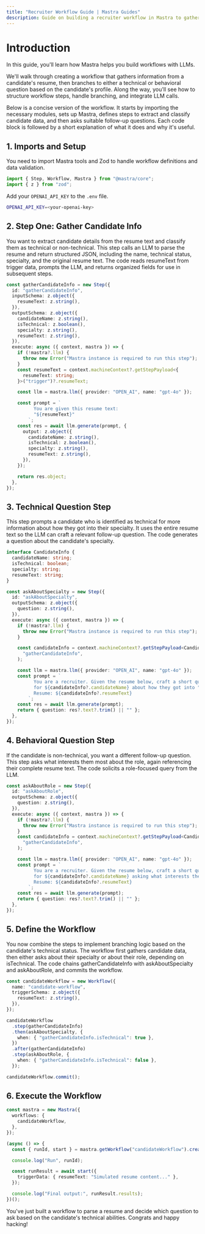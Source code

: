 ```yaml
---
title: "Recruiter Workflow Guide | Mastra Guides"
description: Guide on building a recruiter workflow in Mastra to gather and process candidate information using LLMs.
---
```


# Introduction

In this guide, you'll learn how Mastra helps you build workflows with LLMs.

We'll walk through creating a workflow that gathers information from a candidate's resume, then branches to either a technical or behavioral question based on the candidate's profile. Along the way, you'll see how to structure workflow steps, handle branching, and integrate LLM calls.

Below is a concise version of the workflow. It starts by importing the necessary modules, sets up Mastra, defines steps to extract and classify candidate data, and then asks suitable follow-up questions. Each code block is followed by a short explanation of what it does and why it's useful.

## 1. Imports and Setup

You need to import Mastra tools and Zod to handle workflow definitions and data validation.

```typescript filename="src/mastra/index.ts" copy
import { Step, Workflow, Mastra } from "@mastra/core";
import { z } from "zod";
```

Add your `OPENAI_API_KEY` to the `.env` file.

```bash filename=".env" copy
OPENAI_API_KEY=<your-openai-key>
```

## 2. Step One: Gather Candidate Info

You want to extract candidate details from the resume text and classify them as technical or non-technical. This step calls an LLM to parse the resume and return structured JSON, including the name, technical status, specialty, and the original resume text. The code reads resumeText from trigger data, prompts the LLM, and returns organized fields for use in subsequent steps.

```typescript filename="src/mastra/index.ts" copy
const gatherCandidateInfo = new Step({
  id: "gatherCandidateInfo",
  inputSchema: z.object({
    resumeText: z.string(),
  }),
  outputSchema: z.object({
    candidateName: z.string(),
    isTechnical: z.boolean(),
    specialty: z.string(),
    resumeText: z.string(),
  }),
  execute: async ({ context, mastra }) => {
    if (!mastra?.llm) {
      throw new Error("Mastra instance is required to run this step");
    }
    const resumeText = context.machineContext?.getStepPayload<{
      resumeText: string;
    }>("trigger")?.resumeText;

    const llm = mastra.llm({ provider: "OPEN_AI", name: "gpt-4o" });

    const prompt = `
          You are given this resume text:
          "${resumeText}"
        `;
    const res = await llm.generate(prompt, {
      output: z.object({
        candidateName: z.string(),
        isTechnical: z.boolean(),
        specialty: z.string(),
        resumeText: z.string(),
      }),
    });

    return res.object;
  },
});
```

## 3. Technical Question Step

This step prompts a candidate who is identified as technical for more information about how they got into their specialty. It uses the entire resume text so the LLM can craft a relevant follow-up question. The code generates a question about the candidate's specialty.

```typescript filename="src/mastra/index.ts" copy
interface CandidateInfo {
  candidateName: string;
  isTechnical: boolean;
  specialty: string;
  resumeText: string;
}

const askAboutSpecialty = new Step({
  id: "askAboutSpecialty",
  outputSchema: z.object({
    question: z.string(),
  }),
  execute: async ({ context, mastra }) => {
    if (!mastra?.llm) {
      throw new Error("Mastra instance is required to run this step");
    }

    const candidateInfo = context.machineContext?.getStepPayload<CandidateInfo>(
      "gatherCandidateInfo",
    );

    const llm = mastra.llm({ provider: "OPEN_AI", name: "gpt-4o" });
    const prompt = `
          You are a recruiter. Given the resume below, craft a short question
          for ${candidateInfo?.candidateName} about how they got into "${candidateInfo?.specialty}".
          Resume: ${candidateInfo?.resumeText}
        `;
    const res = await llm.generate(prompt);
    return { question: res?.text?.trim() || "" };
  },
});
```

## 4. Behavioral Question Step

If the candidate is non-technical, you want a different follow-up question. This step asks what interests them most about the role, again referencing their complete resume text. The code solicits a role-focused query from the LLM.

```typescript filename="src/mastra/index.ts" copy
const askAboutRole = new Step({
  id: "askAboutRole",
  outputSchema: z.object({
    question: z.string(),
  }),
  execute: async ({ context, mastra }) => {
    if (!mastra?.llm) {
      throw new Error("Mastra instance is required to run this step");
    }
    const candidateInfo = context.machineContext?.getStepPayload<CandidateInfo>(
      "gatherCandidateInfo",
    );

    const llm = mastra.llm({ provider: "OPEN_AI", name: "gpt-4o" });
    const prompt = `
          You are a recruiter. Given the resume below, craft a short question
          for ${candidateInfo?.candidateName} asking what interests them most about this role.
          Resume: ${candidateInfo?.resumeText}
        `;
    const res = await llm.generate(prompt);
    return { question: res?.text?.trim() || "" };
  },
});
```

## 5. Define the Workflow

You now combine the steps to implement branching logic based on the candidate's technical status. The workflow first gathers candidate data, then either asks about their specialty or about their role, depending on isTechnical. The code chains gatherCandidateInfo with askAboutSpecialty and askAboutRole, and commits the workflow.

```typescript filename="src/mastra/index.ts" copy
const candidateWorkflow = new Workflow({
  name: "candidate-workflow",
  triggerSchema: z.object({
    resumeText: z.string(),
  }),
});

candidateWorkflow
  .step(gatherCandidateInfo)
  .then(askAboutSpecialty, {
    when: { "gatherCandidateInfo.isTechnical": true },
  })
  .after(gatherCandidateInfo)
  .step(askAboutRole, {
    when: { "gatherCandidateInfo.isTechnical": false },
  });

candidateWorkflow.commit();
```

## 6. Execute the Workflow

```typescript filename="src/mastra/index.ts" copy
const mastra = new Mastra({
  workflows: {
    candidateWorkflow,
  },
});

(async () => {
  const { runId, start } = mastra.getWorkflow("candidateWorkflow").createRun();

  console.log("Run", runId);

  const runResult = await start({
    triggerData: { resumeText: "Simulated resume content..." },
  });

  console.log("Final output:", runResult.results);
})();
```

You've just built a workflow to parse a resume and decide which question to ask based on the candidate's technical abilities. Congrats and happy hacking!
